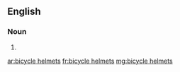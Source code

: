 ==English==

===Noun===
{{head|en}}

# {{plural of|bicycle helmet}}

[[ar:bicycle helmets]]
[[fr:bicycle helmets]]
[[mg:bicycle helmets]]
